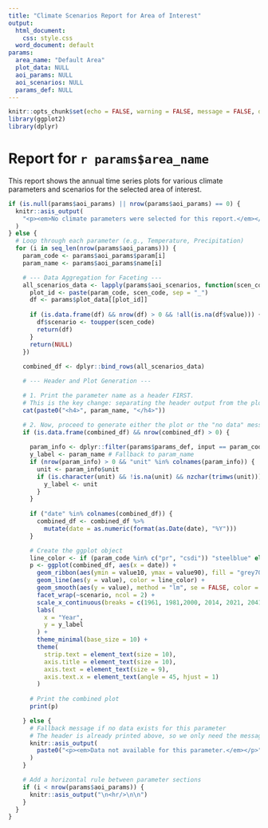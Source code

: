 ```yaml
---
title: "Climate Scenarios Report for Area of Interest"
output:
  html_document:
    css: style.css
  word_document: default
params:
  area_name: "Default Area"
  plot_data: NULL
  aoi_params: NULL
  aoi_scenarios: NULL
  params_def: NULL
---
```


```r
knitr::opts_chunk$set(echo = FALSE, warning = FALSE, message = FALSE, dpi = 300, fig.retina = 2)
library(ggplot2)
library(dplyr)
```
# Report for `r params$area_name`

This report shows the annual time series plots for various climate parameters and scenarios for the selected area of interest.

```r
if (is.null(params$aoi_params) || nrow(params$aoi_params) == 0) {
  knitr::asis_output(
    "<p><em>No climate parameters were selected for this report.</em></p>"
  )
} else {
  # Loop through each parameter (e.g., Temperature, Precipitation)
  for (i in seq_len(nrow(params$aoi_params))) {
    param_code <- params$aoi_params$param[i]
    param_name <- params$aoi_params$name[i]

    # --- Data Aggregation for Faceting ---
    all_scenarios_data <- lapply(params$aoi_scenarios, function(scen_code) {
      plot_id <- paste(param_code, scen_code, sep = "_")
      df <- params$plot_data[[plot_id]]
      
      if (is.data.frame(df) && nrow(df) > 0 && !all(is.na(df$value))) {
        df$scenario <- toupper(scen_code)
        return(df)
      }
      return(NULL)
    })
    
    combined_df <- dplyr::bind_rows(all_scenarios_data)

    # --- Header and Plot Generation ---

    # 1. Print the parameter name as a header FIRST.
    # This is the key change: separating the header output from the plot output.
    cat(paste0("<h4>", param_name, "</h4>"))

    # 2. Now, proceed to generate either the plot or the "no data" message.
    if (is.data.frame(combined_df) && nrow(combined_df) > 0) {
      
      param_info <- dplyr::filter(params$params_def, input == param_code)
      y_label <- param_name # Fallback to param_name
      if (nrow(param_info) > 0 && "unit" %in% colnames(param_info)) {
        unit <- param_info$unit
        if (is.character(unit) && !is.na(unit) && nzchar(trimws(unit))) {
          y_label <- unit
        }
      }
      
      if ("date" %in% colnames(combined_df)) {
        combined_df <- combined_df %>%
          mutate(date = as.numeric(format(as.Date(date), "%Y")))
      }

      # Create the ggplot object
      line_color <- if (param_code %in% c("pr", "csdi")) "steelblue" else "red"
      p <- ggplot(combined_df, aes(x = date)) + 
        geom_ribbon(aes(ymin = value10, ymax = value90), fill = "grey70", alpha = 0.5) + 
        geom_line(aes(y = value), color = line_color) + 
        geom_smooth(aes(y = value), method = "lm", se = FALSE, color = "#252525", linewidth = 0.25) + 
        facet_wrap(~scenario, ncol = 2) + 
        scale_x_continuous(breaks = c(1961, 1981,2000, 2014, 2021, 2041,2061, 2081, 2100)) + 
        labs(
          x = "Year",
          y = y_label
        ) + 
        theme_minimal(base_size = 10) + 
        theme(
          strip.text = element_text(size = 10),
          axis.title = element_text(size = 10),
          axis.text = element_text(size = 9),
          axis.text.x = element_text(angle = 45, hjust = 1)
        )
      
      # Print the combined plot
      print(p)

    } else {
      # Fallback message if no data exists for this parameter
      # The header is already printed above, so we only need the message here.
      knitr::asis_output(
        paste0("<p><em>Data not available for this parameter.</em></p>")
      )
    }

    # Add a horizontal rule between parameter sections
    if (i < nrow(params$aoi_params)) {
      knitr::asis_output("\n<hr/>\n\n")
    }
  }
}
```